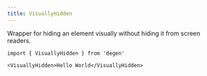 ```yaml
---
title: VisuallyHidden
---
```


Wrapper for hiding an element visually without hiding it from screen readers.

```tsx
import { VisuallyHidden } from 'degen'
```

```tsx expanded=true live=true
<VisuallyHidden>Hello World</VisuallyHidden>
```
